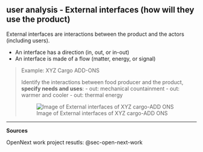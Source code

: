 ## user analysis - External interfaces (how will they use the product)

External interfaces are interactions between the product and the actors (including users).

- An interface has a direction (in, out, or in-out)
- An interface is made of a flow (matter, energy, or signal)



>Example: XYZ Cargo ADD-ONS
>
> Identify the interactions between food producer and the product, **specify needs and uses**: 
> - out: mechanical countainment
> - out: warmer and cooler
> - out: thermal energy
>
> ![Image of External interfaces of XYZ cargo-ADD ONS](img/interfaces_xyz.jpg)

------------------------------------------------------------------------

**Sources**

OpenNext work project resutls: @sec-open-next-work

